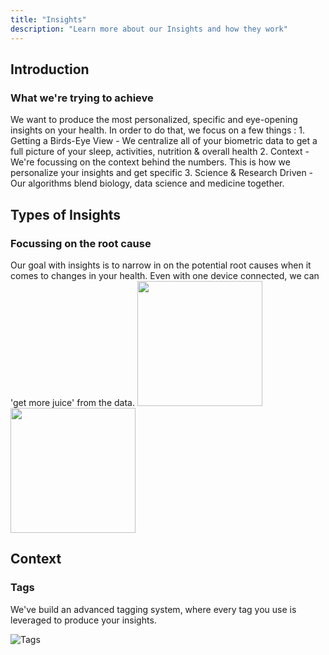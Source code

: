 ```yaml
---
title: "Insights"
description: "Learn more about our Insights and how they work"
---
```

## Introduction 
### What we're trying to achieve 
We want to produce the most personalized, specific and eye-opening insights on your health. In order to do that, we focus on a few things : 
    1. Getting a Birds-Eye View 
        - We centralize all of your biometric data to get a full picture of your sleep, activities, nutrition & overall health 
    2. Context 
        - We're focussing on the context behind the numbers. This is how we personalize your insights and get specific 
    3. Science & Research Driven 
        - Our algorithms blend biology, data science and medicine together. 

## Types of Insights 
### Focussing on the root cause
Our goal with insights is to narrow in on the potential root causes when it comes to changes in your health. Even with one device connected, we can 'get more juice' from the data. 
<img height="200" src="/images/Slide 16_9 - 2.png" />
<img height="200" src="/images/Slide 16_9 - 3.png" />

## Context 
### Tags 
We've build an advanced tagging system, where every tag you use is leveraged to produce your insights. 

![Tags](/images/tags.png)
